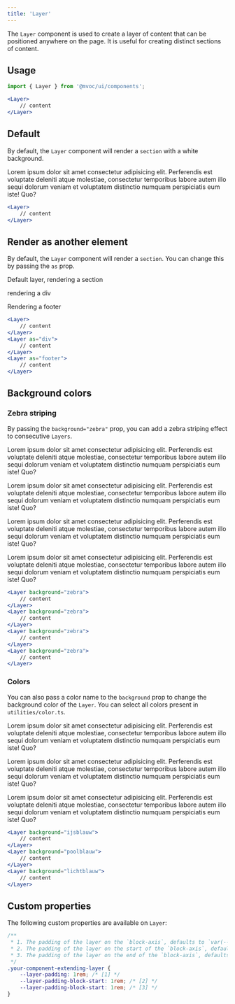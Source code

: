 ```yaml
---
title: 'Layer'
---
```



The `Layer` component is used to create a layer of content that can be positioned anywhere on the page. It is useful for creating distinct sections of content.

## Usage

```jsx
import { Layer } from '@mvoc/ui/components';

<Layer>
	// content
</Layer>
```

## Default

By default, the `Layer` component will render a `section` with a white background.

<div class="not-content">
	<Layer>
		<p>Lorem ipsum dolor sit amet consectetur adipisicing elit. Perferendis est voluptate deleniti atque molestiae, consectetur temporibus labore autem illo sequi dolorum veniam et voluptatem distinctio numquam perspiciatis eum iste! Quo?</p>
	</Layer>
</div>

```jsx
<Layer>
	// content
</Layer>
```

## Render as another element

By default, the `Layer` component will render a `section`. You can change this by passing the `as` prop.

<div class="not-content">
	<Layer>
		<p>Default layer, rendering a section</p>
	</Layer>
	<Layer as="div">
		<p>rendering a div</p>
	</Layer>
	<Layer as="footer">
		<p>Rendering a footer</p>
	</Layer>
</div>

```jsx
<Layer>
	// content
</Layer>
<Layer as="div">
	// content
</Layer>
<Layer as="footer">
	// content
</Layer>
```

## Background colors

### Zebra striping

By passing the `background="zebra"` prop, you can add a zebra striping effect to consecutive `Layers`.

<div class="not-content">
	<Layer background="zebra">
		<p>Lorem ipsum dolor sit amet consectetur adipisicing elit. Perferendis est voluptate deleniti atque molestiae, consectetur temporibus labore autem illo sequi dolorum veniam et voluptatem distinctio numquam perspiciatis eum iste! Quo?</p>
	</Layer>
	<Layer background="zebra">
		<p>Lorem ipsum dolor sit amet consectetur adipisicing elit. Perferendis est voluptate deleniti atque molestiae, consectetur temporibus labore autem illo sequi dolorum veniam et voluptatem distinctio numquam perspiciatis eum iste! Quo?</p>
	</Layer>
	<Layer background="zebra">
		<p>Lorem ipsum dolor sit amet consectetur adipisicing elit. Perferendis est voluptate deleniti atque molestiae, consectetur temporibus labore autem illo sequi dolorum veniam et voluptatem distinctio numquam perspiciatis eum iste! Quo?</p>
	</Layer>
	<Layer background="zebra">
		<p>Lorem ipsum dolor sit amet consectetur adipisicing elit. Perferendis est voluptate deleniti atque molestiae, consectetur temporibus labore autem illo sequi dolorum veniam et voluptatem distinctio numquam perspiciatis eum iste! Quo?</p>
	</Layer>
</div>

```jsx
<Layer background="zebra">
	// content
</Layer>
<Layer background="zebra">
	// content
</Layer>
<Layer background="zebra">
	// content
</Layer>
<Layer background="zebra">
	// content
</Layer>
```

### Colors

You can also pass a color name to the `background` prop to change the background color of the `Layer`. You can select all colors present in `utilities/color.ts`.

<div class="not-content">
	<Layer background="ijsblauw">
		<p>Lorem ipsum dolor sit amet consectetur adipisicing elit. Perferendis est voluptate deleniti atque molestiae, consectetur temporibus labore autem illo sequi dolorum veniam et voluptatem distinctio numquam perspiciatis eum iste! Quo?</p>
	</Layer>
	<Layer background="poolblauw">
		<p>Lorem ipsum dolor sit amet consectetur adipisicing elit. Perferendis est voluptate deleniti atque molestiae, consectetur temporibus labore autem illo sequi dolorum veniam et voluptatem distinctio numquam perspiciatis eum iste! Quo?</p>
	</Layer>
	<Layer background="lichtblauw">
		<p>Lorem ipsum dolor sit amet consectetur adipisicing elit. Perferendis est voluptate deleniti atque molestiae, consectetur temporibus labore autem illo sequi dolorum veniam et voluptatem distinctio numquam perspiciatis eum iste! Quo?</p>
	</Layer>
</div>

```jsx
<Layer background="ijsblauw">
	// content
</Layer>
<Layer background="poolblauw">
	// content
</Layer>
<Layer background="lichtblauw">
	// content
</Layer>
```

## Custom properties

The following custom properties are available on `Layer`:

```scss
/**
 * 1. The padding of the layer on the `block-axis`, defaults to `var(--density-layer)`.
 * 2. The padding of the layer on the start of the `block-axis`, defaults to `var(--layer-padding)`.
 * 3. The padding of the layer on the end of the `block-axis`, defaults to `var(--layer-padding)`.
 */
.your-component-extending-layer {
	--layer-padding: 1rem; /* [1] */
	--layer-padding-block-start: 1rem; /* [2] */
	--layer-padding-block-start: 1rem; /* [3] */
}
```
